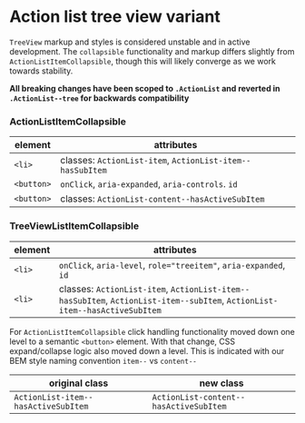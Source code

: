
<Meta title="UI Patterns/ActionList/ActionTreeView/TreeViewListItemCollapsible/README" />

# Action list tree view variant

`TreeView` markup and styles is considered unstable and in active development. The `collapsible` functionality and markup differs slightly from `ActionListItemCollapsible`, though this will likely converge as we work towards stability.

**All breaking changes have been scoped to `.ActionList` and reverted in `.ActionList--tree` for backwards compatibility**

### ActionListItemCollapsible

| element    | attributes                                                |
| ---------- | --------------------------------------------------------- |
| `<li>`     | classes: `ActionList-item`, `ActionList-item--hasSubItem` |
| `<button>` | `onClick`, `aria-expanded`, `aria-controls`. `id`         |
| `<button>` | classes: `ActionList-content--hasActiveSubItem`           |

### TreeViewListItemCollapsible

| element | attributes                                                                                                                 |
| ------- | -------------------------------------------------------------------------------------------------------------------------- |
| `<li>`  | `onClick`, `aria-level`, `role="treeitem"`, `aria-expanded`, `id`                                                          |
| `<li>`  | classes: `ActionList-item`, `ActionList-item--hasSubItem`, `ActionList-item--subItem`, `ActionList-item--hasActiveSubItem` |

For `ActionListItemCollapsible` click handling functionality moved down one level to a semantic `<button>` element. With that change, CSS expand/collapse logic also moved down a level. This is indicated with our BEM style naming convention `item--` vs `content--`

| original class                      | new class                              |
| ----------------------------------- | -------------------------------------- |
| `ActionList-item--hasActiveSubItem` | `ActionList-content--hasActiveSubItem` |

